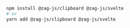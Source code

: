 ```bash
npm install @zag-js/clipboard @zag-js/svelte
# or
yarn add @zag-js/clipboard @zag-js/svelte
```
